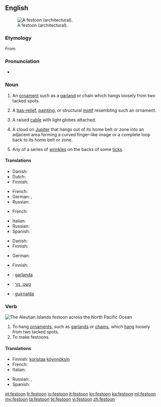 ==English==
{{wikipedia}}
[[File:Guirlande Panthéon de Paris.jpg|thumb|A festoon (architectural).]]

===Etymology===
From {{etyl|fr}} {{term|feston|lang=fr}}

===Pronunciation===
* {{a|UK|US}} {{IPA|/fɛsˈtuːn/}}

===Noun===
{{en-noun}}

# An [[ornament]] such as a [[garland]] or chain which hangs loosely from two tacked spots.
# {{architecture}} A [[bas-relief]], [[painting]], or structural [[motif]] resembling such an ornament.
# A raised [[cable]] with light globes attached.
# {{astronomy}} A cloud on [[Jupiter]] that hangs out of its home belt or zone into an adjacent area forming a curved finger-like image or a complete loop back to its home belt or zone.
# Any of a series of [[wrinkle]]s on the backs of some [[tick]]s.

====Translations====
{{trans-top|ornament which hangs loosely from two tacked spots}}
* Danish: {{t-|da|guirlande|c}}
* Dutch: {{t-|nl|festoen|n}}
* Finnish: {{t|fi|koristeköynnös}}
{{trans-mid}}
* French: {{t+|fr|feston|m}}
* German: {{t+|de|Feston|n}}, {{t+|de|Girlande|f}}
* Russian: {{t|ru|гирлянда|f|sc=Cyrl}}
{{trans-bottom}}

{{trans-top|architecture: bas-relief, painting, or structural motif resembling a festoon}}
* French: {{t+|fr|feston|m}}
{{trans-mid}}
* Italian: {{t|it|festone}}
* Russian: {{t|ru|фестон|m|sc=Cyrl}}
* Spanish: {{t|es|festón}}
{{trans-bottom}}

{{trans-top|cable with light globes attached}}
* Danish: {{t-|da|lyskæde|c}}
* Finnish: {{t|fi|valoköynnös}}
{{trans-mid}}
* German: {{t+|de|Lichterkette|f}}
{{trans-bottom}}

{{trans-top|astronomy: cloud formation on Jupiter}}
* Finnish: {{t+|fi|silta}}
{{trans-mid}}
{{trans-bottom}}

{{trans-top|any of a series of wrinkles on the backs of some ticks}}
{{trans-mid}}
{{trans-bottom}}

{{checktrans-top}}
* {{ttbc|Catalan}}: [[garlanda]] {{f}}
{{checktrans-mid}}
* {{ttbc|Hebrew}}: [[קשט, נזר]] {{m}}
* {{ttbc|Spanish}}: [[guirnalda]] {{f}}
{{checktrans-bottom}}

===Verb===
[[File:North-Pacific-air-routes.png|thumb|The Aleutian Islands festoon across the North Pacific Ocean]]
{{en-verb}}

# To hang [[ornament]]s, such as [[garland]]s or [[chain]]s, which [[hang]] loosely from two tacked spots.
# To make festoons.

====Translations====
{{trans-top|to hang ornaments which hang loosely from two tacked spots}}
* Finnish: [[koristaa]] [[köynnös|köynnöksin]]
* French: {{t|fr|enguirlander}}
* Italian: {{t|it|inghirlandare}}
{{trans-mid}}
* Russian: {{t|ru|украшать гирляндами|sc=Cyrl}}, {{t|ru|украшать фестонами|sc=Cyrl}}
* Spanish: {{t|es|enguirnaldar}}
{{trans-bottom}}

{{trans-top|to make festoons}}
{{trans-mid}}
{{trans-bottom}}

[[et:festoon]]
[[fr:festoon]]
[[io:festoon]]
[[it:festoon]]
[[kn:festoon]]
[[ka:festoon]]
[[ml:festoon]]
[[my:festoon]]
[[ta:festoon]]
[[te:festoon]]
[[vi:festoon]]
[[zh:festoon]]